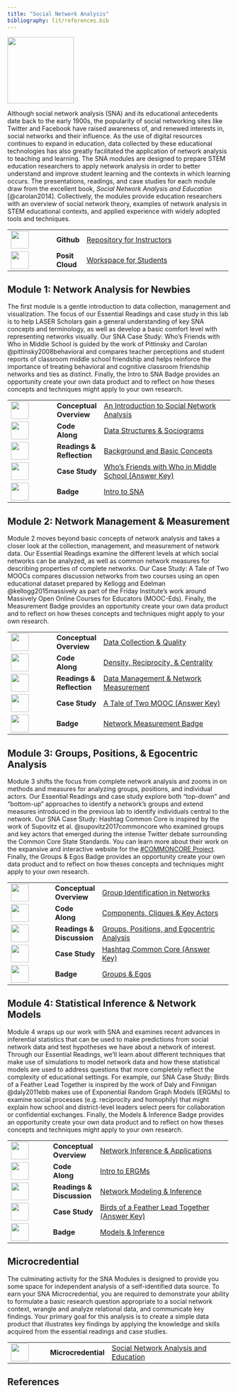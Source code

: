 ```yaml
---
title: "Social Network Analysis"
bibliography: lit/references.bib
---
```


![](images/sna-micro.png){width="150"}

Although social network analysis (SNA) and its educational antecedents date back to the early 1900s, the popularity of social networking sites like Twitter and Facebook have raised awareness of, and renewed interests in, social networks and their influence. As the use of digital resources continues to expand in education, data collected by these educational technologies has also greatly facilitated the application of network analysis to teaching and learning. The SNA modules are designed to prepare STEM education researchers to apply network analysis in order to better understand and improve student learning and the contexts in which learning occurs. The presentations, readings, and case studies for each module draw from the excellent book, *Social Network Analysis and Education* [@carolan2014]. Collectively, the modules provide education researchers with an overview of social network theory, examples of network analysis in STEM educational contexts, and applied experience with widely adopted tools and techniques.

+------------------------------------+-----------------+-----------------------------------------------------------------------------------------------------------------------+
| ![](images/github.png){width="40"} | **Github\       | [Repository for Instructors](https://github.com/laser-institute/network-analysis)                                     |
|                                    | **              |                                                                                                                       |
+------------------------------------+-----------------+-----------------------------------------------------------------------------------------------------------------------+
| ![](images/posit.png){width="40"}  | **Posit Cloud** | [Workspace for Students](https://posit.cloud/spaces/493094/join?access_code=qjsumVzA0HZYgrxOSizVbVPmDs7iHYS32yUQaqDe) |
+------------------------------------+-----------------+-----------------------------------------------------------------------------------------------------------------------+

## Module 1: Network Analysis for Newbies

The first module is a gentle introduction to data collection, management and visualization. The focus of our Essential Readings and case study in this lab is to help LASER Scholars gain a general understanding of key SNA concepts and terminology, as well as develop a basic comfort level with representing networks visually. Our SNA Case Study: Who's Friends with Who in Middle School is guided by the work of Pittinsky and Carolan @pittinsky2008behavioral and compares teacher perceptions and student reports of classroom middle school friendship and helps reinforce the importance of treating behavioral and cognitive classroom friendship networks and ties as distinct. Finally, the Intro to SNA Badge provides an opportunity create your own data product and to reflect on how theses concepts and techniques might apply to your own research.

+-------------------------------------------------+----------------+-------------------------------------------------------------------------------------------------------------------------------------------------+
| ![](images/conceptual-overview.png){width="40"} | **Conceptual\  | [An Introduction to Social Network Analysis](https://laser-institute.github.io/network-analysis/module-1/sna-1-conceptual-overview.html)        |
|                                                 | Overview**     |                                                                                                                                                 |
+-------------------------------------------------+----------------+-------------------------------------------------------------------------------------------------------------------------------------------------+
| ![](images/code-along.png){width="40"}          | **Code Along** | [Data Structures & Sociograms](https://laser-institute.github.io/network-analysis/module-1/sna-1-code-along-R.html#/title-slide)                |
+-------------------------------------------------+----------------+-------------------------------------------------------------------------------------------------------------------------------------------------+
| ![](images/reading.png){width="40"}             | **Readings &\  | [Background and Basic Concepts](https://laser-institute.github.io/network-analysis/module-1/sna-lab-1-readings.html)                            |
|                                                 | Reflection**   |                                                                                                                                                 |
+-------------------------------------------------+----------------+-------------------------------------------------------------------------------------------------------------------------------------------------+
| ![](images/case-study.png){width="40"}          | **Case Study** | [Who's Friends with Who in Middle School (Answer Key)](https://laser-institute.github.io/network-analysis/module-1/sna-1-case-study-key-R.html) |
+-------------------------------------------------+----------------+-------------------------------------------------------------------------------------------------------------------------------------------------+
| ![](images/sna-badge-1.png){width="40"}         | **Badge**      | [Intro to SNA](https://laser-institute.github.io/network-analysis/module-1/sna-1-badge.html)                                                    |
+-------------------------------------------------+----------------+-------------------------------------------------------------------------------------------------------------------------------------------------+

## Module 2: Network Management & Measurement

Module 2 moves beyond basic concepts of network analysis and takes a closer look at the collection, management, and measurement of network data. Our Essential Readings examine the different levels at which social networks can be analyzed, as well as common network measures for describing properties of complete networks. Our Case Study: A Tale of Two MOOCs compares discussion networks from two courses using an open educational dataset prepared by Kellogg and Edelman @kellogg2015massively as part of the Friday Institute's work around Massively Open Online Courses for Educators (MOOC-Eds). Finally, the Measurement Badge provides an opportunity create your own data product and to reflect on how theses concepts and techniques might apply to your own research.

+------------------------------------------+----------------+----------------------------------------------------------------------------------------------------------------------------+
| ![](images/presentation.png){width="40"} | **Conceptual\  | [Data Collection & Quality](https://laser-institute.github.io/network-analysis/module-2/sna-2-conceptual-overview.html)    |
|                                          | Overview**     |                                                                                                                            |
+------------------------------------------+----------------+----------------------------------------------------------------------------------------------------------------------------+
| ![](images/code-along.png){width="40"}   | **Code Along** | [Density, Reciprocity, & Centrality](https://laser-institute.github.io/network-analysis/module-2/sna-2-code-along-R.html)  |
+------------------------------------------+----------------+----------------------------------------------------------------------------------------------------------------------------+
| ![](images/reading.png){width="40"}      | **Readings &\  | [Data Management & Network Measurement](https://laser-institute.github.io/network-analysis/module-2/sna-2-readings.html)   |
|                                          | Reflection**   |                                                                                                                            |
+------------------------------------------+----------------+----------------------------------------------------------------------------------------------------------------------------+
| ![](images/case-study.png){width="40"}   | **Case Study** | [A Tale of Two MOOC (Answer Key)](https://laser-institute.github.io/network-analysis/module-2/sna-2-case-study-key-R.html) |
+------------------------------------------+----------------+----------------------------------------------------------------------------------------------------------------------------+
| ![](images/sna-badge-2.png){width="40"}  | **Badge**      | [Network Measurement Badge](https://laser-institute.github.io/network-analysis/module-2/sna-2-badge-R.html)                |
+------------------------------------------+----------------+----------------------------------------------------------------------------------------------------------------------------+

## Module 3: Groups, Positions, & Egocentric Analysis

Module 3 shifts the focus from complete network analysis and zooms in on methods and measures for analyzing groups, positions, and individual actors. Our Essential Readings and case study explore both "top-down" and "bottom-up" approaches to identify a network's groups and extend measures introduced in the previous lab to identify individuals central to the network. Our SNA Case Study: Hashtag Common Core is inspired by the work of Supovitz et al. @supovitz2017commoncore who examined groups and key actors that emerged during the intense Twitter debate surrounding the Common Core State Standards. You can learn more about their work on the expansive and interactive website for the [#COMMONCORE Project](https://www.hashtagcommoncore.com/). Finally, the Groups & Egos Badge provides an opportunity create your own data product and to reflect on how theses concepts and techniques might apply to your own research.

+------------------------------------------+----------------+--------------------------------------------------------------------------------------------------------------------------------+
| ![](images/presentation.png){width="40"} | **Conceptual\  | [Group Identification in Networks](https://laser-institute.github.io/network-analysis/module-3/sna-3-conceptual-overview.html) |
|                                          | Overview**     |                                                                                                                                |
+------------------------------------------+----------------+--------------------------------------------------------------------------------------------------------------------------------+
| ![](images/code-along.png){width="40"}   | **Code Along** | [Components, Cliques & Key Actors](https://laser-institute.github.io/network-analysis/module-3/sna-3-code-along-R.html)        |
+------------------------------------------+----------------+--------------------------------------------------------------------------------------------------------------------------------+
| ![](images/reading.png){width="40"}      | **Readings &\  | [Groups, Positions, and Egocentric Analysis](https://laser-institute.github.io/network-analysis/module-3/sna-3-readings.html)  |
|                                          | Discussion**   |                                                                                                                                |
+------------------------------------------+----------------+--------------------------------------------------------------------------------------------------------------------------------+
| ![](images/case-study.png){width="40"}   | **Case Study** | [Hashtag Common Core (Answer Key)](https://laser-institute.github.io/network-analysis/module-3/sna-3-case-study-key-R.html)    |
+------------------------------------------+----------------+--------------------------------------------------------------------------------------------------------------------------------+
| ![](images/sna-badge-3.png){width="40"}  | **Badge**      | [Groups & Egos](https://laser-institute.github.io/network-analysis/module-3/sna-3-badge-R.html)                                |
+------------------------------------------+----------------+--------------------------------------------------------------------------------------------------------------------------------+

## Module 4: Statistical Inference & Network Models

Module 4 wraps up our work with SNA and examines recent advances in inferential statistics that can be used to make predictions from social network data and test hypotheses we have about a network of interest. Through our Essential Readings, we'll learn about different techniques that make use of simulations to model network data and how these statistical models are used to address questions that more completely reflect the complexity of educational settings. For example, our SNA Case Study: Birds of a Feather Lead Together is inspired by the work of Daly and Finnigan @daly2011ebb makes use of Exponential Random Graph Models (ERGMs) to examine social processes (e.g. reciprocity and homophily) that might explain how school and district-level leaders select peers for collaboration or confidential exchanges. Finally, the Models & Inference Badge provides an opportunity create your own data product and to reflect on how theses concepts and techniques might apply to your own research.

+------------------------------------------+----------------+------------------------------------------------------------------------------------------------------------------------------------------+
| ![](images/presentation.png){width="40"} | **Conceptual\  | [Network Inference & Applications](https://laser-institute.github.io/network-analysis/module-4/sna-4-conceptual-overview.html)           |
|                                          | Overview**     |                                                                                                                                          |
+------------------------------------------+----------------+------------------------------------------------------------------------------------------------------------------------------------------+
| ![](images/code-along.png){width="40"}   | **Code Along** | [Intro to ERGMs](https://laser-institute.github.io/network-analysis/module-4/sna-4-code-along-R.html)                                    |
+------------------------------------------+----------------+------------------------------------------------------------------------------------------------------------------------------------------+
| ![](images/reading.png){width="40"}      | **Readings &\  | [Network Modeling & Inference](https://laser-institute.github.io/network-analysis/module-4/sna-4-readings.html)                          |
|                                          | Discussion**   |                                                                                                                                          |
+------------------------------------------+----------------+------------------------------------------------------------------------------------------------------------------------------------------+
| ![](images/case-study.png){width="40"}   | **Case Study** | [Birds of a Feather Lead Together (Answer Key)](https://laser-institute.github.io/network-analysis/module-4/sna-4-case-study-key-R.html) |
+------------------------------------------+----------------+------------------------------------------------------------------------------------------------------------------------------------------+
| ![](images/sna-badge-4.jpg){width="40"}  | **Badge**      | [Models & Inference](https://laser-institute.github.io/network-analysis/module-4/sna-4-badge-R.html)                                     |
+------------------------------------------+----------------+------------------------------------------------------------------------------------------------------------------------------------------+

## Microcredential

The culminating activity for the SNA Modules is designed to provide you some space for independent analysis of a self-identified data source. To earn your SNA Microcredential, you are required to demonstrate your ability to formulate a basic research question appropriate to a social network context, wrangle and analyze relational data, and communicate key findings. Your primary goal for this analysis is to create a simple data product that illustrates key findings by applying the knowledge and skills acquired from the essential readings and case studies.

|                                       |                     |                                                                                                                                      |
|---------------------------------------|---------------------|--------------------------------------------------------------------------------------------------------------------------------------|
| ![](images/sna-micro.png){width="40"} | **Microcredential** | [Social Network Analysis and Education](https://laser-institute.github.io/network-analysis/microcredential/sna-microcredential.html) |

## References
